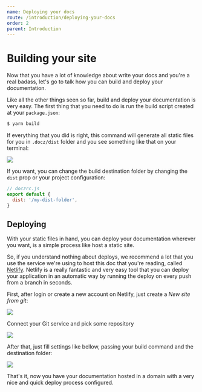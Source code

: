 ```yaml
---
name: Deploying your docs
route: /introduction/deploying-your-docs
order: 2
parent: Introduction
---
```


# Building your site

Now that you have a lot of knowledge about write your docs and you're a real badass, let's go to talk how you can build and deploy your documentation.

Like all the other things seen so far, build and deploy your documentation is very easy. The first thing that you need to do is run the build script created at your `package.json`:

```bash
$ yarn build
```

If everything that you did is right, this command will generate all static files for you in `.docz/dist` folder and you see something like that on your terminal:

![](https://cdn-std.dprcdn.net/files/acc_649651/qIFhkT)

If you want, you can change the build destination folder by changing the `dist` prop or your project configuration:

```js
// doczrc.js
export default {
  dist: '/my-dist-folder',
}
```

## Deploying

With your static files in hand, you can deploy your documentation wherever you want, is a simple process like host a static site.

So, if you understand nothing about deploys, we recommend a lot that you use the service we're using to host this doc that you're reading, called [Netlify](http://netlify.com/). Netlify is a really fantastic and very easy tool that you can deploy your application in an automatic way by running the deploy on every push from a branch in seconds.

First, after login or create a new account on Netlify, just create a _New site from git_:

![](https://cdn-std.dprcdn.net/files/acc_649651/YTCDFn)

Connect your Git service and pick some repository

![](https://cdn-std.dprcdn.net/files/acc_649651/cc2g4u)

After that, just fill settings like bellow, passing your build command and the destination folder:

![](https://cdn-std.dprcdn.net/files/acc_649651/3uvA9J)

That's it, now you have your documentation hosted in a domain with a very nice and quick deploy process configured.
